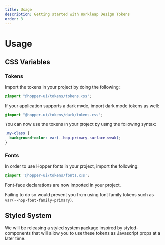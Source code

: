 ```yaml
---
title: Usage
description: Getting started with Workleap Design Tokens
order: 3
---
```


# Usage

## CSS Variables

### Tokens

Import the tokens in your project by doing the following:

```css title="myfile.css"
@import "@hopper-ui/tokens/tokens.css";
```

If your application supports a dark mode, import dark mode tokens as well:

```css title="myfile.css"
@import "@hopper-ui/tokens/dark/tokens.css";
```

You can now use the tokens in your project by using the following syntax:

```css title="myfile.css"
.my-class {
  background-color: var(--hop-primary-surface-weak);
}
```

### Fonts

In order to use Hopper fonts in your project, import the following:

```css title="myfile.css"
@import '@hopper-ui/tokens/fonts.css';
```

Font-face declarations are now imported in your project.

Failing to do so would prevent you from using font family tokens such as `var(--hop-font-family-primary)`.

## Styled System

We will be releasing a styled system package inspired by styled-components that will allow you to use these tokens as Javascript props at a later time.
